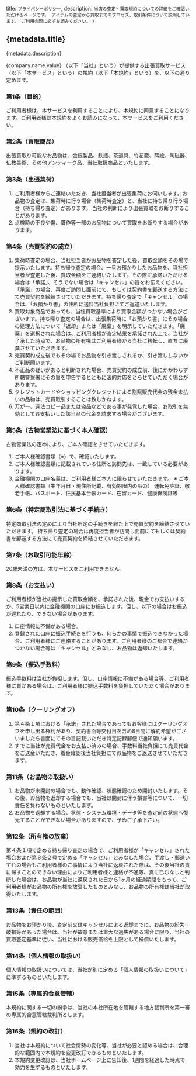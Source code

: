 
  title: `プライバシーポリシー`,
  description: 
`当店の査定・買取規約についての詳細をご確認いただけるページです。
アイテムの査定から買取までのプロセス、取引条件について説明しています。
ご利用の際に必ずお読みください。`
}

## {metadata.title}

<p>{metadata.description}</p>


<span>{company.name.value}</span> （以下「当社」という）が提供する出張買取サービス（以下「本サービス」という）の規約（以下「本規約」という）を、以下の通り定めます。

### 第1条（目的）
ご利用者様は、本サービスを利用することにより、本規約に同意することになります。ご利用者様は本規約をよくお読みになって、本サービスをご利用ください。

### 第2条（買取商品）
出張買取り可能なお品物は、金銀製品、鉄瓶、茶道具、竹花籠、蒔絵、陶磁器、仏教美術、その他アンティーク品、当社取扱商品といたします。

### 第3条（出張集荷）
1. ご利用者様からご連絡いただき、当社担当者が出張集荷にお伺いします。お品物の査定は、集荷時に行う場合（集荷時査定）と、当社に持ち帰り行う場合（持ち帰り査定）があります。
当社の判断により出張買取をお断りすることがあります。
1. 点検時の不良や傷、贋作等一部のお品物について買取をお断りする場合があります。

### 第4条（売買契約の成立）
1. 集荷時査定の場合、当社担当者がお品物を査定した後、買取金額をその場で提示いたします。持ち帰り査定の場合、一旦お預かりしたお品物を、当社担当者が査定した後、買取金額をご連絡いたします。その際に承諾いただける場合は「承諾」、そうでない場合は「キャンセル」の旨をお伝えください。
「承諾」の場合、再度ご訪問し面前にて、もしくは契約書を郵送する方法にて売買契約を締結させていただきます。持ち帰り査定で「キャンセル」の場合は、「お預かり書」の住所に送料当社負担にてご返送いたします。
1. 買取対象商品であっても、当社買取基準により買取金額がつかない場合がございます。持ち帰り査定の場合は、出張集荷時に「お預かり書」にその場合の処理方法について「返却」または「廃棄」を明示していただきます。「廃棄」を選択された場合は、ご利用者様が査定結果を承諾された上で、当社が了承した時点で、お品物の所有権はご利用者様から当社に移転し、直ちに廃棄させていただきます。
1. 売買契約成立後でもその場でお品物を引き渡しされるか、引き渡ししないかご判断願います。
1. 不正品の疑いがあると判断された場合、売買契約の成立前、後にかかわらず所轄警察署にその旨を申告するとともに法的対応をとらせていただく場合があります。
1. クレジットカードやショッピングクレジットによる割賦販売代金の残金未払いの品物は、売買取引することは致しかねます。
1. 万が一、違法コピー品または盗品などである事が発覚した場合、お取引を無効としてお支払いした該当品の代金を請求する場合がございます。

### 第5条（古物営業法に基づく本人確認）
古物営業法の定めにより、ご本人確認をさせていただきます。

1. ご本人様確認書類（※）で、確認いたします。
1. ご本人様確認書類に記載されている住所と訪問先は、一致している必要があります。
1. 金融機関の口座名義は、ご利用者様ご本人に限らせていただきます。
※ ご本人様確認書類（生年月日・現住所記載、有効期限内のもの）
運転免許証、敬老手帳、パスポート、住民基本台帳カード、在留カード、健康保険証等

### 第6条（特定商取引法に基づく手続き）
特定商取引法の定めにより当社所定の手続きを経た上で売買契約を締結させていただきます。
持ち帰り査定の場合は再度担当者が訪問し面前にてもしくは契約書を郵送する方法にて売買契約を締結させていただきます。

### 第7条（お取引可能年齢）
20歳未満の方は、本サービスをご利用できません。

### 第8条（お支払い）
ご利用者様が当社の提示した買取金額を、承諾された後、現金でお支払いするか、5営業日以内に金融機関の口座にお振込します。但し、以下の場合はお振込が遅れたり、できない場合があります。

1. 口座情報に不備がある場合。
1. 登録された口座に振込手続きを行うも、何らかの事情で振込できなかった場合、ご利用者様にご連絡することがあります。ご利用者様のご都合で連絡がつかない場合等は「キャンセル」とみなし、お品物は返却いたします。

### 第9条（振込手数料）
振込手数料は当社が負担します。但し、口座情報に不備がある場合等、ご利用者様に責がある場合は、ご利用者様に振込手数料を負担していただく場合があります。

### 第10条（クーリングオフ）
1. 第４条１項における「承諾」された場合であってもお客様にはクーリングオフを申し出る権利があり、契約書面等交付日を含め8日間に解約希望がございましたら書面にてその旨記載いただき特定記録郵便で通知願います。
1. すでに当社が売買代金をお支払い済みの場合、手数料当社負担にて売買代金をご送金いただき、着金確認後当社負担にてお品物をご返送させていただきます。

### 第11条（お品物の取扱い）
1. お品物が未開封の場合でも、動作確認、状態確認のため開封いたします。その後、お品物を返却する場合でも、当社は開封に伴う損害等について、一切責任を負わないものといたします。
1. お品物を返却する場合、状態・システム環境・データ等を査定前の状態へ復元することができない場合がありますので、予めご了承下さい。

### 第12条（所有権の放棄）
第４条１項で定める持ち帰り査定の場合で、ご利用者様が「キャンセル」された場合および第８条２号で定める「キャンセル」とみなした場合、手渡し・郵送いずれの場合もご利用者様のご事情により当社に返戻された際は、その後当社の責に帰すことのできない理由によりご利用者様と連絡が不通等、真に已むなしと判断した場合は、お品物が当社に返戻された日から1ヶ月の経過期間をもって、ご利用者様がお品物の所有権を放棄したものとみなし、お品物の所有権は当社が取得いたします。

### 第13条（責任の範囲）
お品物をお預かり後、査定前又はキャンセルによる返却までに、お品物の紛失・破損等があった場合は、当社が故意または重大な過失がある場合に限り、当社の買取査定基準に従い、当社における販売価格を上限として補償いたします。

### 第14条（個人情報の取扱い）
個人情報の取扱いについては、当社が別に定める「個人情報の取扱いについて」に準ずるものといたします。

### 第15条（専属的合意管轄）
本規約に関する一切の紛争は、当社の本社所在地を管轄する地方裁判所を第一審の専属的合意管轄裁判所とします。

### 第16条（規約の改訂）
1. 当社は本規約について社会情勢の変化等、当社が必要と認める場合は、合理的な範囲内で本規約を変更改訂できるものといたします。
1. 本規約変更改訂は、当社ホームページ上に告知後、1週間を経過した時点で効力を生ずるものといたします。
